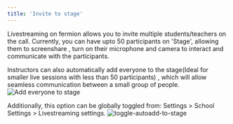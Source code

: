 ```yaml
---
title: 'Invite to stage'
---
```


Livestreaming on fermion allows you to invite multiple students/teachers on the call. Currently, you can have upto 50 participants on 'Stage', allowing them to screenshare , turn on their microphone and camera to interact and communicate with the participants.

Instructors can also automatically add everyone to the stage(Ideal for smaller live sessions with less than 50 participants) , which will allow seamless communication between a small group of people.
![Add everyone to stage](https://67d6ad5ef66ee0901532fd2f.storage.fermion.app/public-uncached/object-store-public-files/uploads/22-09-2025/seelen-ui_b0OT9b6Nzn.kpfkdw.png)

Additionally, this option can be globally toggled from: Settings > School Settings > Livestreaming settings.
![toggle-autoadd-to-stage](https://67d6ad5ef66ee0901532fd2f.storage.fermion.app/public-uncached/object-store-public-files/uploads/01-10-2025/Arc_MzVBFUJ7g1.mqcock.png)